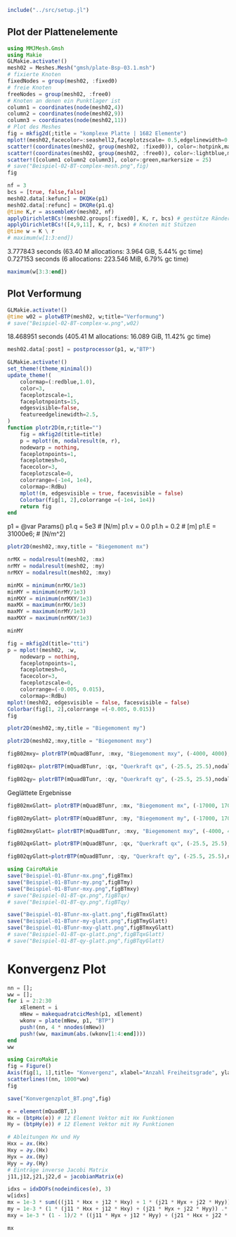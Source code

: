 ```julia
include("../src/setup.jl")
```

## Plot der Plattenelemente
```julia
using MMJMesh.Gmsh
using Makie
GLMakie.activate!()
mesh02 = Meshes.Mesh("gmsh/plate-Bsp-03.1.msh")
# fixierte Knoten
fixedNodes = group(mesh02, :fixed0)
# freie Knoten
freeNodes = group(mesh02, :free0)
# Knoten an denen ein Punktlager ist 
column1 = coordinates(node(mesh02,4))
column2 = coordinates(node(mesh02,9))
column3 = coordinates(node(mesh02,11))
# Plot des Meshes
fig = mkfig2d(;title = "komplexe Platte | 1682 Elemente")
mplot!(mesh02,facecolor=:seashell2,faceplotzscale= 0.5,edgelinewidth=0.4,nodesvisible=true,edgesvisible=true,nodesize=5)
scatter!(coordinates(mesh02, group(mesh02, :fixed0)), color=:hotpink,markersize = 15)
scatter!(coordinates(mesh02, group(mesh02, :free0)), color=:lightblue,markersize = 15)
scatter!([column1 column2 column3], color=:green,markersize = 25)
# save("Beispiel-02-BT-complex-mesh.png",fig)
fig
```

```julia
nf = 3
bcs = [true, false,false]
mesh02.data[:kefunc] = DKQKe(p1)
mesh02.data[:refunc] = DKQRe(p1.q)
@time K,r = assembleKr(mesh02, nf)
applyDirichletBCs!(mesh02.groups[:fixed0], K, r, bcs) # gestütze Ränder
applyDirichletBCs!([4,9,11], K, r, bcs) # Knoten mit Stützen 
@time w = K \ r
# maximum(w[1:3:end])
```

3.777843 seconds (63.40 M allocations: 3.964 GiB, 5.44% gc time)
0.727153 seconds (6 allocations: 223.546 MiB, 6.79% gc time)

```julia
maximum(w[3:3:end])
```

## Plot Verformung

```julia
GLMakie.activate!()
@time w02 = plotwBTP(mesh02, w;title="Verformung")
# save("Beispiel-02-BT-complex-w.png",w02)
```

18.468951 seconds (405.41 M allocations: 16.089 GiB, 11.42% gc time)

```julia
mesh02.data[:post] = postprocessor(p1, w,"BTP")  
```

```julia
GLMakie.activate!()
set_theme!(theme_minimal())
update_theme!(
    colormap=(:redblue,1.0),
    color=3,
    faceplotzscale=1,
    faceplotnpoints=15,
    edgesvisible=false,
    featureedgelinewidth=2.5,
) 
function plotr2D(m,r;title="")
    fig = mkfig2d(title=title)
    p = mplot!(m, nodalresult(m, r), 
    nodewarp = nothing,
    faceplotnpoints=1,
    faceplotmesh=0,
    facecolor=3,
    faceplotzscale=0,
    colorrange=(-1e4, 1e4),
    colormap=:RdBu)
    mplot!(m, edgesvisible = true, facesvisible = false)
    Colorbar(fig[1, 2],colorrange =(-1e4, 1e4))
    return fig
end
```

p1 = @var Params()
p1.q = 5e3		# [N/m]
p1.ν = 0.0
p1.h = 0.2		# [m]
p1.E = 31000e6;	# [N/m^2]

```julia
plotr2D(mesh02,:mxy,title = "Biegemoment mx")
```

```julia
nrMX = nodalresult(mesh02, :mx)
nrMY = nodalresult(mesh02, :my)
nrMXY = nodalresult(mesh02, :mxy)

minMX = minimum(nrMX/1e3)
minMY = minimum(nrMY/1e3)
minMXY = minimum(nrMXY/1e3)
maxMX = maximum(nrMX/1e3)
maxMY = maximum(nrMY/1e3)
maxMXY = maximum(nrMXY/1e3)
```

```julia
minMY
```

```julia
fig = mkfig2d(title="tti")
p = mplot!(mesh02, :w, 
    nodewarp = nothing,
    faceplotnpoints=1,
    faceplotmesh=0,
    facecolor=3,
    faceplotzscale=0,
    colorrange=(-0.005, 0.015),
    colormap=:RdBu)
mplot!(mesh02, edgesvisible = false, facesvisible = false)
Colorbar(fig[1, 2],colorrange =(-0.005, 0.015))
fig
```

```julia
plotr2D(mesh02,:my,title = "Biegemoment my")
```

```julia
plotr2D(mesh02,:mxy,title = "Biegemoment mxy")
```

```julia
figB02mxy= plotrBTP(mQuadBTunr, :mxy, "Biegemoment mxy", (-4000, 4000),nodal = false, a3d=true)
```

```julia
figB02qx= plotrBTP(mQuadBTunr, :qx, "Querkraft qx", (-25.5, 25.5),nodal = false, a3d=true)
```

```julia
figB02qy= plotrBTP(mQuadBTunr, :qy, "Querkraft qy", (-25.5, 25.5),nodal = false, a3d=true)
```

Geglättete Ergebnisse 
```julia
figB02mxGlatt= plotrBTP(mQuadBTunr, :mx, "Biegemoment mx", (-17000, 17000),nodal = true, a3d=true)
```


```julia
figB02myGlatt= plotrBTP(mQuadBTunr, :my, "Biegemoment my", (-17000, 17000),nodal = true, a3d=true)
```

```julia
figB02mxyGlatt= plotrBTP(mQuadBTunr, :mxy, "Biegemoment mxy", (-4000, 4000),nodal = true, a3d=true)
```

```julia
figB02qxGlatt= plotrBTP(mQuadBTunr, :qx, "Querkraft qx", (-25.5, 25.5),nodal = true, a3d=true)
```

```julia
figB02qyGlatt=plotrBTP(mQuadBTunr, :qy, "Querkraft qy", (-25.5, 25.5),nodal = true, a3d=true)
```


```julia
using CairoMakie
save("Beispiel-01-BTunr-mx.png",figBTmx)
save("Beispiel-01-BTunr-my.png",figBTmy)
save("Beispiel-01-BTunr-mxy.png",figBTmxy)
# save("Beispiel-01-BT-qx.png",figBTqx)
# save("Beispiel-01-BT-qy.png",figBTqy)

save("Beispiel-01-BTunr-mx-glatt.png",figBTmxGlatt)
save("Beispiel-01-BTunr-my-glatt.png",figBTmyGlatt)
save("Beispiel-01-BTunr-mxy-glatt.png",figBTmxyGlatt)
# save("Beispiel-01-BT-qx-glatt.png",figBTqxGlatt)
# save("Beispiel-01-BT-qy-glatt.png",figBTqyGlatt)
```

# Konvergenz Plot

```julia
nn = [];
ww = [];
for i = 2:2:30
    xElement = i
    mNew = makequadratcicMesh(p1, xElement)
    wkonv = plate(mNew, p1, "BTP")
    push!(nn, 4 * nnodes(mNew))
    push!(ww, maximum(abs.(wkonv[1:4:end])))
end
ww
```


```julia
using CairoMakie
fig = Figure()
Axis(fig[1, 1],title= "Konvergenz", xlabel="Anzahl Freiheitsgrade", ylabel="Maximale Verschiebung in mm")
scatterlines!(nn, 1000*ww)
fig
```

```julia
save("Konvergenzplot_BT.png",fig)
```


```julia
e = element(mQuadBT,1)
Hx = (btpHx(e)) # 12 Element Vektor mit Hx Funktionen 
Hy = (btpHy(e)) # 12 Element Vektor mit Hy Funktionen 

# Ableitungen Hx und Hy
Hxx = ∂x.(Hx)
Hxy = ∂y.(Hx)
Hyx = ∂x.(Hy)
Hyy = ∂y.(Hy) 
# Einträge inverse Jacobi Matrix
j11,j12,j21,j22,d = jacobianMatrix(e)

idxs = idxDOFs(nodeindices(e), 3)
w[idxs]
mx = 1e-3 * sum(((j11 * Hxx + j12 * Hxy) + 1 * (j21 * Hyx + j22 * Hyy)) .* w[idxs])
my = 1e-3 * (1 * (j11 * Hxx + j12 * Hxy) + (j21 * Hyx + j22 * Hyy)) .* w[idxs]
mxy = 1e-3 * (1 - 1)/2 * ((j11 * Hyx + j12 * Hyy) + (j21 * Hxx + j22 * Hxy)) .* w[idxs]

mx
```